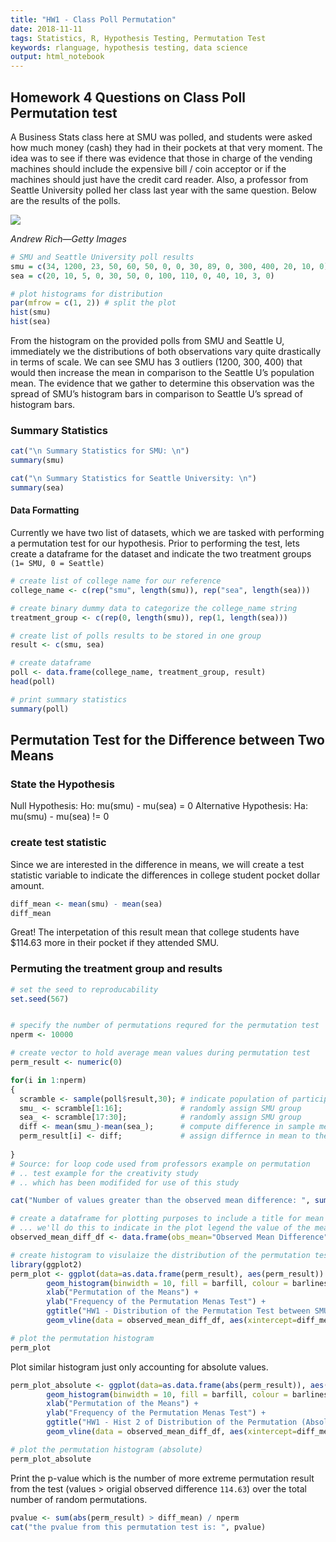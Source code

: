 ```yaml
---
title: "HW1 - Class Poll Permutation"
date: 2018-11-11
tags: Statistics, R, Hypothesis Testing, Permutation Test
keywords: rlanguage, hypothesis testing, data science
output: html_notebook
---
```


## Homework 4 Questions on Class Poll Permutation test
A Business Stats class here at SMU was polled, and students were asked how much money (cash) they had in their pockets at that very moment.  The idea was to see if there was evidence that those in charge of the vending machines should include the expensive bill / coin acceptor or if the machines should just have the credit card reader. Also, a professor from Seattle University polled her class last year with the same question.  Below are the results of the polls.  

![](https://imagesvc.timeincapp.com/v3/mm/image?url=https%3A%2F%2Ftimedotcom.files.wordpress.com%2F2016%2F08%2F160817_mil_avoidtaxes.jpg&w=700&q=85)

*Andrew Rich—Getty Images*


```r
# SMU and Seattle University poll results
smu = c(34, 1200, 23, 50, 60, 50, 0, 0, 30, 89, 0, 300, 400, 20, 10, 0)
sea = c(20, 10, 5, 0, 30, 50, 0, 100, 110, 0, 40, 10, 3, 0)

# plot histograms for distribution
par(mfrow = c(1, 2)) # split the plot
hist(smu)
hist(sea)
```
From the histogram on the provided polls from SMU and Seattle U, immediately we the distributions of both observations vary quite drastically in terms of scale. We can see SMU has 3 outliers (1200, 300, 400) that would then increase the mean in comparison to the Seattle U's population mean. The evidence that we gather to determine this observation was the spread of SMU's histogram bars in comparison to Seattle U's spread of histogram bars.

### Summary Statistics
```r
cat("\n Summary Statistics for SMU: \n")
summary(smu)

cat("\n Summary Statistics for Seattle University: \n")
summary(sea)
```

#### Data Formatting
Currently we have two list of datasets, which we are tasked with performing a permutation test for our hypothesis. Prior to performing the test, lets create a dataframe for the dataset and indicate the two treatment groups `(1= SMU, 0 = Seattle)`
```r
# create list of college name for our reference 
college_name <- c(rep("smu", length(smu)), rep("sea", length(sea)))

# create binary dummy data to categorize the college_name string
treatment_group <- c(rep(0, length(smu)), rep(1, length(sea)))

# create list of polls results to be stored in one group
result <- c(smu, sea)

# create dataframe
poll <- data.frame(college_name, treatment_group, result)
head(poll)
```

```r
# print summary statistics
summary(poll)
```


## Permutation Test for the Difference between Two Means

### State the Hypothesis
Null Hypothesis: Ho: mu(smu) - mu(sea) = 0
Alternative Hypothesis: Ha: mu(smu) - mu(sea) != 0


### create test statistic
Since we are interested in the difference in means, we will create a test statistic variable to indicate the differences in college student pocket dollar amount.

```r
diff_mean <- mean(smu) - mean(sea)
diff_mean
```

Great! The interpetation of this result mean that college students have $114.63 more in their pocket if they attended SMU.


### Permuting the treatment group and results

```r
# set the seed to reproducability
set.seed(567)


# specify the number of permutations requred for the permutation test
nperm <- 10000

# create vector to hold average mean values during permutation test
perm_result <- numeric(0)

for(i in 1:nperm)
{
  scramble <- sample(poll$result,30); # indicate population of participants in poll
  smu_ <- scramble[1:16];             # randomly assign SMU group
  sea_ <- scramble[17:30];            # randomly assign SMU group
  diff <- mean(smu_)-mean(sea_);      # compute difference in sample means
  perm_result[i] <- diff;             # assign differnce in mean to the result vector
  
}
# Source: for loop code used from professors example on permutation
# .. test example for the creativity study
# .. which has been modifided for use of this study

cat("Number of values greater than the observed mean difference: ", sum(abs(perm_result) > diff_mean))
```


```r
# create a dataframe for plotting purposes to include a title for mean differend
# ... we'll do this to indicate in the plot legend the value of the mean different test statistic
observed_mean_diff_df <- data.frame(obs_mean="Observed Mean Difference", vals = diff_mean)

# create histogram to visulaize the distribution of the permutation test
library(ggplot2)
perm_plot <- ggplot(data=as.data.frame(perm_result), aes(perm_result)) + 
        geom_histogram(binwidth = 10, fill = barfill, colour = barlines) + 
        xlab("Permutation of the Means") + 
        ylab("Frequency of the Permutation Menas Test") +
        ggtitle("HW1 - Distribution of the Permutation Test between SMU and Seattle University Dollar Amount Means") +
        geom_vline(data = observed_mean_diff_df, aes(xintercept=diff_mean, color = "blue"))

# plot the permutation histogram
perm_plot
```

Plot similar histogram just only accounting for absolute values.
```r
perm_plot_absolute <- ggplot(data=as.data.frame(abs(perm_result)), aes(abs(perm_result))) + 
        geom_histogram(binwidth = 10, fill = barfill, colour = barlines) + 
        xlab("Permutation of the Means") + 
        ylab("Frequency of the Permutation Menas Test") +
        ggtitle("HW1 - Hist 2 of Distribution of the Permutation (Absolute Values)") +
        geom_vline(data = observed_mean_diff_df, aes(xintercept=diff_mean, color = "blue"))

# plot the permutation histogram (absolute)
perm_plot_absolute
```



Print the p-value which is the number of more extreme permutation result from the test (values > origial observed difference `114.63`) over the total number of random permutations.
```r
pvalue <- sum(abs(perm_result) > diff_mean) / nperm
cat("the pvalue from this permutation test is: ", pvalue)
```
